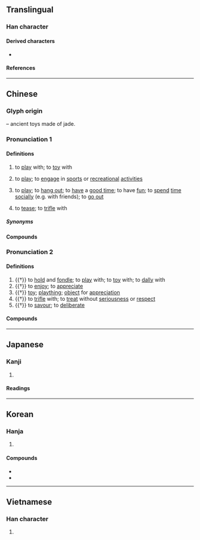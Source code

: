 {{character info}}
==Translingual==
{{stroke order|strokes=8}}

===Han character===
{{Han char|rn=96|rad=玉|as=04|sn=8|four=11111|canj=MGMMU|ids=⿰⺩元}}

====Derived characters====
* {{l|mul|[[𠶃]], [[𬕎]]}}

====References====
{{Han ref|kx=0728.150|dkj=20872|dj=1140.140|hdz=21103.040|uh=73A9}}

----

==Chinese==
{{zh-forms|alt=貦-archaic,翫-archaic,反-Cantonese:faan2,𠆩-Cantonese:faan2}}

===Glyph origin===
{{Han etym}}
{{Han compound|玉|元|c1=s|c2=p|ls=psc|t1=jade}} – ancient toys made of jade.

===Pronunciation 1===
{{zh-pron
|m=wán,er=y
|c=waan4-2,waan4,faan2
|c_note=waan4-2 - common; waan4 - rare; faan2 - variant, perhaps dialectal influence
|h=pfs=ngòan
|h_note=ngòan - literary (“to play”)
|j=van1
|md=nguàng
|md_note=nguàng - literary (“to play”) (colloquial equivalent is {{zh-l|*客佻}})
|mn=oán/ml:goân/tw:goán
|mn_note=oán - vernacular (俗); goân/goán - literary
|mn-t=nguêng2/nguang2
|mn-t_note=nguêng2 - Chaozhou; nguang2 - Shantou
|w=3hhoe
|ma=y
|cat=v
}}

====Definitions====
{{zh-hanzi}}

# to [[play]] with; to [[toy]] with
#: {{zh-x|玩 積木|to '''play''' with building blocks}}
# to [[play]]; to [[engage]] in [[sports]] or [[recreational]] [[activities]]
#: {{zh-x|玩 遊戲|to '''play''' games|C}}
#: {{zh-x|玩 音樂|to '''play''' music; to '''perform''' music|C}}
#: {{zh-x|大家 都 已經 玩 到 唔 玩|everyone's already played it so much that they don't even want to anymore|C}}
# to [[play]]; to [[hang out]]; to [[have]] a [[good time]]; to have [[fun]]; to [[spend]] [[time]] [[socially]] (e.g. with friends); to [[go out]]
#: {{zh-x|同 朋友 玩|to '''play''' with friends|C}}
#: {{zh-x|去 北京 玩|to travel to Beijing (for a visit)|C}}
# to [[tease]]; to [[trifle]] with
#: {{zh-x|佢 玩 緊 你 咋 嘛，唔好 理 佢 啦。|He's just '''teas'''ing you; ignore him.|C}}

=====Synonyms=====
{{zh-dial|玩}}

====Compounds====
{{zh-der|fold=1|玩嘢|玩殘|玩死|玩完|玩謝|不是玩的|不是玩兒的|好玩|玩藝|玩意|愛玩|撫玩|擁兵玩寇|混吃混玩|玩不得的|玩不轉|玩伴|玩兒命|玩兒完|玩命|玩家|玩帥|玩弄|玩得轉|玩把戲|玩火|玩票|玩笑|玩笑旦|玩耍|玩花招|玩花頭|玩陰的|白玩|童玩|說著玩|貪玩|鬧著玩}}

===Pronunciation 2===
{{zh-pron
|m=玩
|c=wun6
|h=pfs=ngóan
|h_note=ngóan - literary (“to tease; toy”)
|md=nguâng
|md_note=nguâng - literary (“to tease; to enjoy; toy”)
|mn=goán
|mn-t=nguêng2/nguang2
|mn-t_note=nguêng2 - Chaozhou; nguang2 - Shantou
|w=3hhoe
|ma=y
|mc=y
|oc=y
|cat=v,n
}}

====Definitions====
{{zh-hanzi}}

# {{†}} to [[hold]] and [[fondle]]; to [[play]] with; to [[toy]] with; to [[dally]] with
# {{†}} to [[enjoy]]; to [[appreciate]]
# {{†}} [[toy]]; [[plaything]]; [[object]] for [[appreciation]]
# {{†}} to [[trifle]] with; to [[treat]] without [[seriousness]] or [[respect]]
# {{†}} to [[savour]]; to [[deliberate]]

====Compounds====
{{zh-der|fold=1|玩具|古玩|好玩:hàowán, hàowàn|寶玩|怠玩|把玩|披玩|探異玩奇|日久玩生|清玩|熟讀玩味|狎玩|玩世|遊玩|玩人喪德|玩其磧礫，不窺玉淵|玩味|玩好|玩弄|玩忽|玩愒|玩日愒歲|玩歲愒日|玩法|玩物|玩習|玩賞|珍玩|細玩|耽玩|褻玩|賞玩|雅玩|遊山玩水|電玩|玩偶|玩樂}}

{{zh-cat|Beginning}}

----

==Japanese==

===Kanji===
{{ja-kanji|grade=c|rs=玉04}}

# {{rfdef|ja|sort=玉04}}

====Readings====
{{ja-readings
|on=がん
|kun=もてあそ-ぶ
}}

----

==Korean==

===Hanja===
{{ko-hanja|즐기다|즐길|완}}

# {{hanja form of|완|[[play]]}}

====Compounds====
* {{ko-l|완구|[[toy]]|玩具}}
* {{ko-l|애완동물|[[pet]]|愛玩動物}}

----

==Vietnamese==

===Han character===
{{vi-hantu|[[ngoạn]]|rs=玉04}}

# {{rfdef|vi|sort=玉04}}
